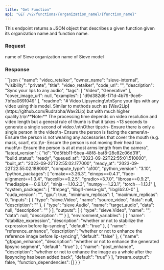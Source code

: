 ```yaml
---
title: "Get Function"
api: "GET /v2/functions/{organization_name}/{function_name}"
---
```


This endpoint returns a JSON object that describes a given function given its organization name and function name.

### Request
<ParamField path="organization_name" type="string" required>
  name of Sieve organization
</ParamField>
<ParamField path="function_name" type="string" required>
  name of Sieve model
</ParamField>

### Response
<Snippet file="function.mdx" />

<ResponseExample>
```json
{
  "name": "video_retalker",
  "owner_name": "sieve-internal",
  "visibility": "private",
  "title": "video_retalker",
  "code_url": "",
  "description": "Sync your lips to any audio",
  "tags": [
    "Video",
    "Generative"
  ],
  "cover_image_url": null,
  "examples": [
    "d9d382d6-171d-4b79-9ce6-7bfea0691049"
  ],
  "readme": "# Video Lipsyncing\n\nSync your lips with any video using this model. Similar to methods such as [Wav2Lip](https://github.com/Rudrabha/Wav2Lip) but with much higher quality.\n\n**Note:** The processing time depends on video resolution and video length but a general rule of thumb is that it takes ~13 seconds to generate a single second of video.\n\nOther tips:\n- Ensure there is only a single person in the video\n- Ensure the person is facing the camera\n- Ensure the person is not wearing any accessories that cover the mouth (e.g. mask, scarf, etc.)\n- Ensure the person is not moving their head too much\n- Ensure the person is at at most arms length from the camera",
  "latest_version": {
    "id": "0d5fbb11-5bea-48f8-baf8-28e82c06d31f",
    "build_status": "ready",
    "queued_at": "2023-09-22T22:55:01.510000",
    "built_at": "2023-09-22T22:55:02.177000",
    "ready_at": "2023-09-22T22:55:02.188000",
    "compute_type": "a100",
    "python_version": "3.10",
    "python_packages": [
      "cmake==3.26.3",
      "einops==0.4.1",
      "face-alignment==1.3.4",
      "facexlib==0.2.5",
      "gradio>=3.7.0",
      "librosa==0.9.2",
      "mediapipe==0.9.1.0",
      "ninja==1.10.2.3",
      "numpy==1.23.1",
      "torch==1.13.1"
    ],
    "system_packages": [
      "ffmpeg",
      "libgl1-mesa-glx",
      "libglib2.0-0"
    ],
    "cuda_version": "",
    "gpu": true,
    "minimum_replicas": 1,
    "maximum_replicas": 0,
    "inputs": [
      {
        "type": "sieve.Video",
        "name": "source_video",
        "data": null,
        "description": ""
      },
      {
        "type": "sieve.Audio",
        "name": "target_audio",
        "data": null,
        "description": ""
      }
    ],
    "outputs": [
      {
        "type": "sieve.Video",
        "name": "",
        "data": null,
        "description": ""
      }
    ],
    "environment_variables": [
      {
        "name": "stabilize_expression",
        "description": "whether or not to stabilize the expression before lip-syncing",
        "default": "true"
      },
      {
        "name": "reference_enhance",
        "description": "whether or not to enhance the reference image before lip-syncing",
        "default": "false"
      },
      {
        "name": "gfpgan_enhance",
        "description": "whether or not to enhance the generated lipsync segment",
        "default": "true"
      },
      {
        "name": "post_enhance",
        "description": "whether or not to enhance the image as a whole after the lipsyncing has been added back",
        "default": "true"
      }
    ],
    "stream_output": false,
    "function_dependencies": []
  }
}
```
</ResponseExample>
